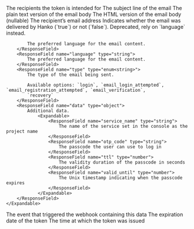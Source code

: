 <ResponseField name="aud" type="string[]">
    The recipients the token is intended for
</ResponseField>
<ResponseField name="data" type="object">
    <Expandable>
        <ResponseField name="subject" type="string">
            The subject line of the email
        </ResponseField>
        <ResponseField name="body_plain" type="string">
            The plain text version of the email body
        </ResponseField>
        <ResponseField name="body" type="string">
            The HTML version of the email body (nullable)
        </ResponseField>
        <ResponseField name="to_email_address" type="string">
            The recipient’s email address
        </ResponseField>
        <ResponseField name="delivered_by_hanko" type="boolean">
            Indicates whether the email was delivered by Hanko (`true`) or not (`false`).
        </ResponseField>
        <ResponseField name="accept_laguage" type="boolean">
            Deprecated, rely on `language` instead.

            The preferred language for the email content.
        </ResponseField>
        <ResponseField name="language" type="string">
            The preferred language for the email content.
        </ResponseField>
        <ResponseField name="type" type="enum<string>">
            The type of the email being sent.

            Available options: `login`, `email_login_attempted`, `email_registration_attempted`, `email_verification`,
            `recovery`
        </ResponseField>
        <ResponseField name="data" type="object">
            Additional data.
                <Expandable>
                    <ResponseField name="service_name" type="string">
                        The name of the service set in the console as the project name
                    </ResponseField>
                    <ResponseField name="otp_code" type="string">
                        The passcode the user can use to log in
                    </ResponseField>
                    <ResponseField name="ttl" type="number">
                        The validity duration of the passcode in seconds
                    </ResponseField>
                    <ResponseField name="valid_until" type="number">
                        The Unix timestamp indicating when the passcode expires
                    </ResponseField>
                </Expandable>
        </ResponseField>
    </Expandable>
</ResponseField>
<ResponseField name="evt" type="string">
    The event that triggered the webhook containing this data
</ResponseField>
<ResponseField name="exp" type="number">
    The expiration date of the token
</ResponseField>
<ResponseField name="iat" type="number">
    The time at which the token was issued
</ResponseField>
<ResponseField name="sub" type="string" default="hanko webhooks">
</ResponseField>